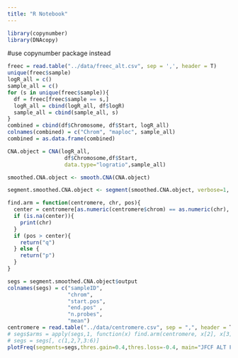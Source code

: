```yaml
---
title: "R Notebook"
---
```


```r
library(copynumber)
library(DNAcopy)
```

#use copynumber package instead
```r
freec = read.table("../data/freec_alt.csv", sep = ',', header = T)
unique(freec$sample)
logR_all = c()
sample_all = c()
for (s in unique(freec$sample)){
  df = freec[freec$sample == s,]
  logR_all = cbind(logR_all, df$logR)
  sample_all = cbind(sample_all, s)
}
combined = cbind(df$Chromosome, df$Start, logR_all)
colnames(combined) = c("Chrom", "maploc", sample_all)
combined = as.data.frame(combined)

CNA.object = CNA(logR_all,
                  df$Chromosome,df$Start,
                  data.type="logratio",sample_all)

smoothed.CNA.object <- smooth.CNA(CNA.object)

```

```r
segment.smoothed.CNA.object <- segment(smoothed.CNA.object, verbose=1, alpha=1e-10, undo.splits = "sdundo")

```
```r
find.arm = function(centromere, chr, pos){
  center = centromere[as.numeric(centromere$chrom) == as.numeric(chr), "start.pos"][1]
  if (is.na(center)){
    print(chr)
  }
  if (pos > center){
    return("q")
  } else {
    return("p")
  }
}
```



```r
segs = segment.smoothed.CNA.object$output
colnames(segs) = c("sampleID",
                   "chrom",
                   "start.pos",
                   "end.pos" ,
                   "n.probes",
                   "mean")
centromere = read.table("../data/centromere.csv", sep = ",", header = T)
# segs$arms = apply(segs,1, function(x) find.arm(centromere, x[2], x[3]))
# segs = segs[, c(1,2,7,3:6)]
plotFreq(segments=segs,thres.gain=0.4,thres.loss=-0.4, main="JFCF ALT Frequency")

```

